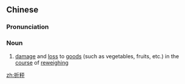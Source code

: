 ==Chinese==
{{zh-forms}}

===Pronunciation===
{{zh-pron
|m=shéchèng
|c=zit3 cing3
|cat=n
}}

===Noun===
{{zh-noun}}

# [[damage]] and [[loss]] to [[good]]s (such as vegetables, fruits, etc.) in the [[course]] of [[reweighing]]

[[zh:折秤]]
